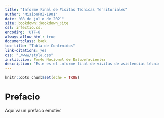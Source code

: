 ```yaml
---
title: "Informe Final de Visitas Técnicas Territoriales"
author: "MisionPRI-1901"
date: "08 de julio de 2021"
site: bookdown::bookdown_site
csl: infectio.csl
encoding: 'UTF-8'
always_allow_html: true
documentclass: book
toc-title: "Tabla de Contenidos"
link-citations: yes
css: "./www/style.css"
institution: Fondo Nacional de Estupefacientes
description: "Este es el informe final de visitas de asistencias técnicas realizadas por los FRE"
---
```


```r
knitr::opts_chunk$set(echo = TRUE)
```

# Prefacio {-}

Aquí va un prefacio emotivo



